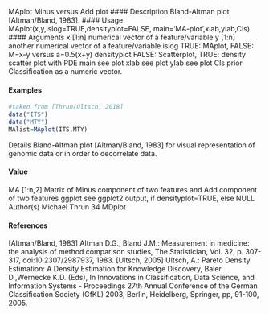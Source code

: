 MAplot Minus versus Add plot
#### Description
Bland-Altman plot [Altman/Bland, 1983].
#### Usage
MAplot(x,y,islog=TRUE,densityplot=FALSE,
main='MA-plot',xlab,ylab,Cls)
#### Arguments
x [1:n] numerical vector of a feature/variable
y [1:n] another numerical vector of a feature/variable
islog TRUE: MAplot, FALSE: M=x-y versus a=0.5(x+y)
densityplot FALSE: Scatterplot, TRUE: density scatter plot with PDE
main see plot
xlab see plot
ylab see plot
Cls prior Classification as a numeric vector.

#### Examples
```r
#taken from [Thrun/Ultsch, 2018]
data("ITS")
data("MTY")
MAlist=MAplot(ITS,MTY)
```

Details
Bland-Altman plot [Altman/Bland, 1983] for visual representation of genomic data or in order to
decorrelate data.

#### Value

MA [1:n,2] Matrix of Minus component of two features and Add component of two
features
ggplot see ggplot2 output, if densityplot=TRUE, else NULL
Author(s)
Michael Thrun
34 MDplot

#### References

[Altman/Bland, 1983] Altman D.G., Bland J.M.: Measurement in medicine: the analysis of method
comparison studies, The Statistician, Vol. 32, p. 307-317, doi:10.2307/2987937, 1983.
[Ultsch, 2005] Ultsch, A.: Pareto Density Estimation: A Density Estimation for Knowledge Discovery,
Baier D.,Wernecke K.D. (Eds), In Innovations in Classification, Data Science, and Information
Systems - Proceedings 27th Annual Conference of the German Classification Society (GfKL) 2003,
Berlin, Heidelberg, Springer, pp, 91-100, 2005.

